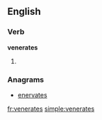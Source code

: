 ==English==

===Verb===
'''venerates'''

# {{third-person singular of|venerate}}

===Anagrams===
* [[enervates#English|enervates]]

[[fr:venerates]]
[[simple:venerates]]